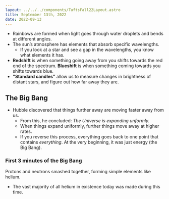 ```yaml
---
layout: ../../../components/TuftsFall22Layout.astro
title: September 13th, 2022
date: 2022-09-13
---
```


- Rainbows are formed when light goes through water droplets and bends at different angles. 
- The sun’s atmosphere has elements that absorb specific wavelengths. 
	- If you look at a star and see a gap in the wavelengths, you know what elements it has. 
- **Redshift** is when something going away from you shifts towards the red end of the spectrum. **Blueshift** is when something coming towards you shifts towards blue. 
- **”Standard candles”** allow us to measure changes in brightness of distant stars, and figure out how far away they are. 

## The Big Bang

- Hubble discovered that things further away are moving faster away from us. 
	- From this, he concluded: _The Universe is expanding unformly._
	- When things expand uniformly, further things move away at higher rates. 
	- If you reverse this process, everything goes back to one point that contains _everything_. At the very beginning, it was just energy (the Big Bang). 

### First 3 minutes of the Big Bang

Protons and neutrons smashed together, forming simple elements like helium. 

- The vast majority of all helium in existence today was made during this time. 